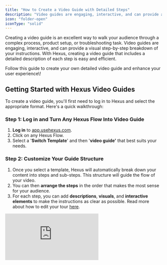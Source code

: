```yaml
---
title: "How to Create a Video Guide with Detailed Steps"
description: "Video guides are engaging, interactive, and can provide a visual step-by-step breakdown of your instructions."
icon: "folder-open"
iconType: "solid"
---
```


Creating a video guide is an excellent way to walk your audience through a complex process, product setup, or troubleshooting task. Video guides are engaging, interactive, and can provide a visual step-by-step breakdown of your instructions. With Hexus, creating a video guide that includes a detailed description of each step is easy and efficient.

Follow this guide to create your own detailed video guide and enhance your user experience\\\!

## **Getting Started with Hexus Video Guides**

To create a video guide, you'll first need to log in to Hexus and select the appropriate format. Here's a quick walkthrough:

### **Step 1: Log in and Turn Any Hexus Flow Into Video Guide**

1. **Log in** to [app.usehexus.com](http://app.usehexus.com).
2. Click on any Hexus Flow.
3. Select a '**Switch Template**' and then '**video guide'** that best suits your needs.

### **Step 2: Customize Your Guide Structure**

1. Once you select a template, Hexus will automatically break down your content into steps and sub-steps. This structure will guide the flow of your video.
2. You can then **arrange the steps** in the order that makes the most sense for your audience.
3. For each step, you can add **descriptions**, **visuals**, and **interactive elements** to make the instructions as clear as possible. Read more about how to edit your tour [here](https://support.hexus.ai/getting-started/editing-your-tour).


<div style={{ width:"100%" }}>
<iframe src="https://app.usehexus.com/embed/41495e3c-1366-465c-b999-d54a3ac0db78?refid=" style={{ width:"100%",height:"500px",border:"0" }} frameBorder="0" allowFullScreen title="Hexus Flow" />

</div>


## **Key Features of a Video Guide**

When creating a detailed video guide, you have access to several powerful features that enhance the learning experience:

- **Step-by-Step Breakdown**\
  Hexus automatically generates a step-based outline, helping you organize your video into digestible chunks of information.
- **Interactive Elements**\
  Add annotations, clickable links, or hotspots to make your video more interactive. These elements help viewers engage with the content and follow along seamlessly.
- **Customizable Descriptions**\
  Each step in your video guide can be customized with detailed text, tips, and examples to make instructions even clearer for your audience.
- **Multiple Templates**\
  Choose from a variety of templates designed for different types of guides. You can use formats like tutorials, quick reference, checklists, and more.

## **Best Practices for Creating Detailed Video Guides**

- **Be Clear and Concise**: While it’s important to be thorough, make sure your instructions are clear and easy to understand. Avoid overloading the video with unnecessary details.
- **Use Visuals Effectively**: Incorporating screenshots, screen recordings, or images can make your video more engaging and helpful for the viewer.
- **Engage Your Audience**: Add interactive elements such as clickable links or call-to-action buttons, making the video guide more engaging.
- **Check for Accessibility**: Consider adding captions or subtitles to your video to make it accessible to a wider audience.

---

## **Applications of Video Guides**

Video guides can be used in a wide variety of contexts:

- **Product Setup**: Walk users through the process of setting up your product, from installation to usage.
- **Troubleshooting**: Create a video guide that walks users through common issues and how to resolve them.
- **Training Guides**: Use video guides to train employees, customers, or users on new software or processes.
- **Onboarding**: Create engaging onboarding tutorials for new users to help them get started with your product or service.
- **Feature Demonstrations**: Show how to use specific features of your product through a detailed video walkthrough.

<AccordionGroup>
  <Accordion title="Can I add interactive elements to my video guide?" icon="sparkles">
    Yes\\\! Hexus allows you to add annotations and other interactive elements to enhance your video guide.
  </Accordion>
  <Accordion title="Can I use multiple templates for a single video guide?" icon="sparkles">
    You can switch between different templates and adjust your video guide as needed. Hexus gives you the flexibility to customize each step for your content.
  </Accordion>
</AccordionGroup>